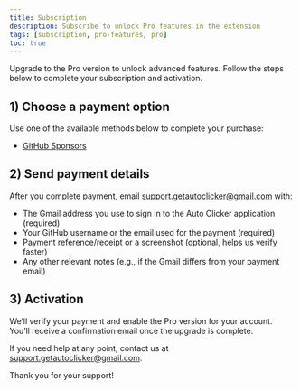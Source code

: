 ```yaml
---
title: Subscription
description: Subscribe to unlock Pro features in the extension
tags: [subscription, pro-features, pro]
toc: true
---
```


Upgrade to the Pro version to unlock advanced features. Follow the steps below to complete your subscription and activation.

## 1) Choose a payment option

Use one of the available methods below to complete your purchase:

- [GitHub Sponsors](https://github.com/sponsors/Dhruv-Techapps)

## 2) Send payment details

After you complete payment, email [support.getautoclicker@gmail.com](mailto:support.getautoclicker@gmail.com) with:

- The Gmail address you use to sign in to the Auto Clicker application (required)
- Your GitHub username or the email used for the payment (required)
- Payment reference/receipt or a screenshot (optional, helps us verify faster)
- Any other relevant notes (e.g., if the Gmail differs from your payment email)

## 3) Activation

We’ll verify your payment and enable the Pro version for your account. You’ll receive a confirmation email once the upgrade is complete.

If you need help at any point, contact us at [support.getautoclicker@gmail.com](mailto:support.getautoclicker@gmail.com).

Thank you for your support!
